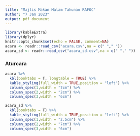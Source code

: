 ```yaml
---
title: "Majlis Makan Malam Tahunan RAFOC"
author: "7 Jan 2023"
output: pdf_document
---
```


```r
library(kableExtra)
library(dplyr)
knitr::opts_chunk$set(echo = FALSE, comment=NA)
acara <- readr::read_csv("acara.csv",na = c(" "," "))
acara_sd <- readr::read_csv("acara_sd.csv",na = c(" "," "))
```

### Aturcara

```r
acara %>%
  kbl(booktabs = T, longtable = TRUE) %>% 
  kable_styling(full_width = TRUE,position = "left") %>% 
  column_spec(1,width = "7cm") %>% 
  column_spec(2,width = "2cm") %>% 
  column_spec(3,width = "6cm") 
```

```r
acara_sd %>%
  kbl(booktabs = T) %>% 
  kable_styling(full_width = TRUE,position = "left") %>% 
  column_spec(1,width = "2.5cm") %>% 
  column_spec(2,width = "7cm") %>% 
  column_spec(3,width = "6cm") 
```